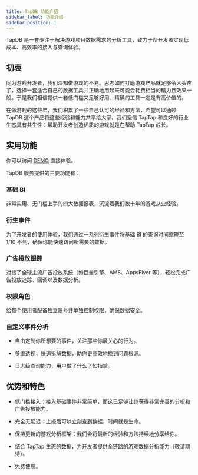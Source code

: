 ```yaml
---
title: TapDB 功能介绍
sidebar_label: 功能介绍
sidebar_position: 1
---
```


TapDB 是一套专注于解决游戏项目数据需求的分析工具，致力于帮开发者实现低成本、高效率的接入与查询体验。

## 初衷

同为游戏开发者，我们深知做游戏的不易。思考如何打磨游戏产品就足够令人头疼了，选择一套适合自己的数据工具并正确地用起来可能会耗费相当的精力且效果一般。于是我们相信提供一套低门槛又足够好用、精确的工具一定是有高价值的。

在做游戏的这些年，我们积累了一些自己认可的经验和方法，希望可以通过 TapDB 这个产品将这些经验和能力共享给大家。我们坚信 TapTap 和良好的行业生态具有共生性：帮助开发者创造优质的游戏就是在帮助 TapTap 成长。

## 实用功能

你可以访问 [DEMO](https://www.tapdb.com/dm/m/g/outline#code=w3ZWJYALTp4VA0zU&external=true) 直接体验。

TapDB 服务提供的主要功能有：

### 基础 BI

非常实用、无门槛上手的四大数据报表，沉淀着我们数十年的游戏从业经验。

### 衍生事件

为了开发者的使用体验，我们通过一系列衍生事件将基础 BI 的查询时间缩短至 1/10 不到，确保你能快速访问所需要的数据。

### 广告投放跟踪

对接了全球主流广告投放系统（如巨量引擎、AMS、AppsFlyer 等），轻松完成广告投放追踪、回调以及数据分析。

### 权限角色

给每个使用者配备独立账号并单独控制权限，确保数据安全。

### 自定义事件分析

- 自由定制你所想要的事件，关注那些你最关心的行为。

- 多维透视，快速拆解数据，助你更高效地找到问题根源。

- 日志级查询能力，用户做了什么了如指掌。

## 优势和特色

- 低门槛接入：接入基础事件非常简单，而这已足够让你获得非常完善的分析和广告投放能力。

- 完全无延迟：上报后可以立刻查到数据，时间就是生命。

- 保持更新的游戏分析框架：我们会将最新的经验和方法持续地分享给你。

- 结合 TapTap 生态的数据，为开发者提供全链路的游戏数据分析能力（敬请期待）。

- 免费使用。
